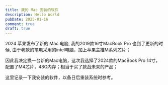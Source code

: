 ```yaml
---
title: 我的 Mac 安装的软件
description: Hello World
pubDate: 2025-01-16
comment: true
draft: true
---
```



2024 苹果发布了新的 Mac 电脑, 我的2019款16寸MacBook Pro 也到了更新的时候, 由于老款的笔电采用的intel电脑，加上苹果主推M系列芯片；

因此我决定换一台新的Mac电脑，这次我选择了2024款的MacBook Pro 14寸，配置了M4芯片，48G内存；相当于买了款战未来的产品；

这里记录一下我安装的软件，以备日后重装系统时参考。

